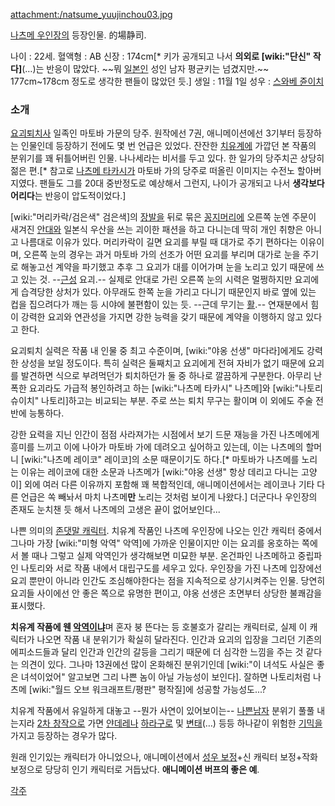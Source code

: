 attachment:/natsume_yuujinchou03.jpg

[[나츠메 우인장]]의 등장인물.
的場静司.

나이 : 22세.
혈액형 : AB
신장 : 174cm[* 키가 공개되고 나서 '''의외로 [wiki:"단신" 작다]'''(…)는 반응이 많았다. ~~뭐 [[일본인]] 성인 남자 평균키는 넘겼지만.~~ 177cm~178cm 정도로 생각한 팬들이 많았던 듯.]
생일 : 11월 1일
성우 : [[스와베 쥰이치]]

=== 소개 ===
[[요괴]]퇴치사 일족인 마토바 가문의 당주. 원작에선 7권, 애니메이션에선 3기부터 등장하는 인물인데 등장하기 전에도 몇 번 언급은 있었다. 잔잔한 [[치유계]]에 가깝던 본 작품의 분위기를 꽤 뒤틀어버린 인물. 나나세라는 비서를 두고 있다. 한 일가의 당주치곤 상당히 젊은 편.[* 참고로 [[나츠메 타카시]]가 마토바 가의 당주로 떠올린 이미지는 수전노 할아버지였다. 팬들도 그를 20대 중반정도로 예상해서 그런지, 나이가 공개되고 나서 '''생각보다 어리다'''는 반응이 압도적이었다.]

[wiki:"머리카락/검은색" 검은색]의 [[장발]]을 뒤로 묶은 [[꽁지머리]]에 오른쪽 눈엔 주문이 새겨진 [[안대]]와 일본식 우산을 쓰는 괴이한 패션을 하고 다니는데 딱히 개인 취향은 아니고 나름대로 이유가 있다. 머리카락이 길면 요괴를 부릴 때 대가로 주기 편하다는 이유이며, 오른쪽 눈의 경우는 과거 마토바 가의 선조가 어떤 요괴를 부리며 대가로 눈을 주기로 해놓고선 계약을 파기했고 추후 그 요괴가 대를 이어가며 눈을 노리고 있기 때문에 쓰고 있는 것. --[[근성]] 요괴.-- 실제로 안대로 가린 오른쪽 눈의 시력은 멀쩡하지만 요괴에게 습격당한 상처가 있다. 아무래도 한쪽 눈을 가리고 다니기 때문인지 바로 옆에 있는 컵을 집으려다가 깨는 등 시야에 불편함이 있는 듯. --근데 무기는 [[활]].-- 연재분에서 힘이 강력한 요괴와 연관성을 가지면 강한 능력을 갖기 때문에 계약을 이행하지 않고 있다고 한다.

요괴퇴치 실력은 작품 내 인물 중 최고 수준이며, [wiki:"야옹 선생" 마다라]에게도 강력한 상성을 보일 정도이다. 특히 실력은 둘째치고 요괴에게 전혀 자비가 없기 때문에 요괴를 발견하면 식으로 부려먹던가 퇴치하던가 둘 중 하나로 깔끔하게 구분한다. 아무리 난폭한 요괴라도 가급적 봉인하려고 하는 [wiki:"나츠메 타카시" 나츠메]와 [wiki:"나토리 슈이치" 나토리]하고는 비교되는 부분. 주로 쓰는 퇴치 무구는 활이며 이 외에도 주술 전반에 능통하다.

강한 요력을 지닌 인간이 점점 사라져가는 시점에서 보기 드문 재능을 가진 나츠메에게 흥미를 느끼고 이에 나아가 마토바 가에 데려오고 싶어하고 있는데, 이는 나츠메의 할머니 [wiki:"나츠메 레이코" 레이코]의 소문 때문이기도 하다.[* 마토바가 나츠메를 노리는 이유는 레이코에 대한 소문과 나츠메가 [wiki:"야옹 선생" 항상 데리고 다니는 고양이] 외에 여러 다른 이유까지 포함해 꽤 복합적인데, 애니메이션에서는 레이코나 기타 다른 언급은 쏙 빼놔서 마치 나츠메'''만''' 노리는 것처럼 보이게 나왔다.] 더군다나 우인장의 존재도 눈치챈 듯 해서 나츠메의 고생은 끝이 없어보인다...

나쁜 의미의 [[존댓말 캐릭터]]. 치유계 작품인 나츠메 우인장에 나오는 인간 캐릭터 중에서 그나마 가장 [wiki:"미형 악역" 악역]에 가까운 인물이지만 이는 요괴를 옹호하는 쪽에서 볼 때나 그렇고 실제 악역인가 생각해보면 미묘한 부분. 온건파인 나츠메하고 중립파인 나토리와 서로 작품 내에서 대립구도를 세우고 있다. 우인장을 가진 나츠메 입장에선 요괴 뿐만이 아니라 인간도 조심해야한다는 점을 지속적으로 상기시켜주는 인물. 당연히 요괴들 사이에선 안 좋은 쪽으로 유명한 편이고, 야옹 선생은 초면부터 상당한 불쾌감을 표시했다.

'''치유계 작품에 웬 [[악역]]이냐'''며 혼자 붕 뜬다는 등 호불호가 갈리는 캐릭터로, 실제 이 캐릭터가 나오면 작품 내 분위기가 확실히 달라진다. 인간과 요괴의 입장을 그리던 기존의 에피소드들과 달리 인간과 인간의 갈등을 그리기 때문에 더 심각한 느낌을 주는 것 같다는 의견이 있다. 그나마 13권에선 많이 온화해진 분위기인데 [wiki:"이 녀석도 사실은 좋은 녀석이었어" 알고보면 그리 나쁜 놈이 아닐 가능성이 보인다]. 잘하면 나토리처럼 나츠메 [wiki:"월드 오브 워크래프트/평판" 평작질]에 성공할 가능성도...?

치유계 작품에서 유일하게 대놓고 --뭔가 사연이 있어보이는-- [[나쁜남자]] 분위기 풀풀 내는지라 [[2차 창작]]으로 가면 [[얀데레]]나 [[하라구로]] 및 [[변태]](…) 등등 하나같이 위험한 [[기믹]]을 가지고 등장하는 경우가 많다.

원래 인기있는 캐릭터가 아니었으나, 애니메이션에서 [[성우 보정]]+신 캐릭터 보정+작화 보정으로 당당히 인기 캐릭터로 거듭났다. '''애니메이션 버프의 좋은 예'''.

[[각주]]
